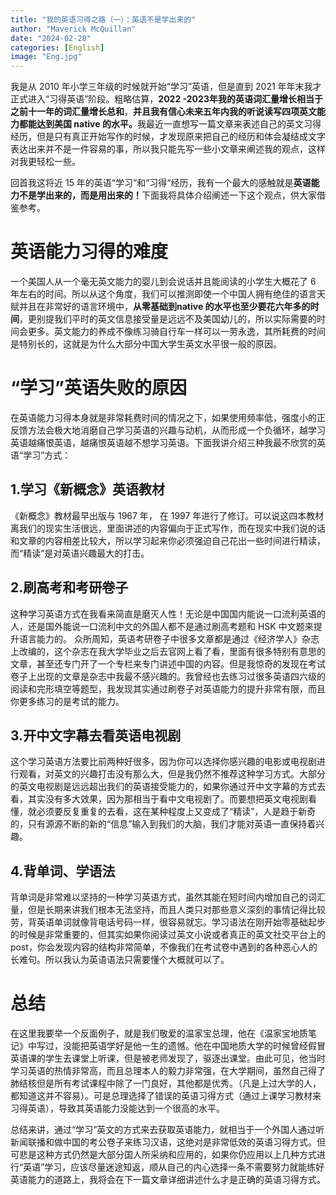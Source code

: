```yaml
---
title: "我的英语习得之路（一）：英语不是学出来的"
author: "Maverick McQuillan"
date: "2024-02-28"
categories: [English]
image: "Eng.jpg"
---
```


我是从 2010 年小学三年级的时候就开始“学习”英语，但是直到 2021 年年末我才正式进入“习得英语”阶段。粗略估算，**2022 -2023年我的英语词汇量增长相当于之前十一年的词汇量增长总和**，**并且我有信心未来五年内我的听说读写四项英文能力都能达到美国 native 的水平。**我最近一直想写一篇文章来表述自己的英文习得经历，但是只有真正开始写作的时候，才发现原来把自己的经历和体会凝结成文字表达出来并不是一件容易的事，所以我只能先写一些小文章来阐述我的观点，这样对我更轻松一些。

回首我这将近 15 年的英语“学习“和“习得“经历，我有一个最大的感触就是**英语能力不是学出来的，而是用出来的！**下面我将具体介绍阐述一下这个观点，供大家借鉴参考。

# 英语能力习得的难度

一个美国人从一个毫无英文能力的婴儿到会说话并且能阅读的小学生大概花了 6 年左右的时间。所以从这个角度，我们可以推测即使一个中国人拥有绝佳的语言天赋并且在非常好的语言环境中，**从零基础到native 的水平也至少要花六年多的时间**，更别提我们平时的英文信息接受量是远远不及美国幼儿的，所以实际需要的时间会更多。英文能力的养成不像练习骑自行车一样可以一劳永逸，其所耗费的时间是特别长的，这就是为什么大部分中国大学生英文水平很一般的原因。

# “学习”英语失败的原因

在英语能力习得本身就是非常耗费时间的情况之下，如果使用频率低，强度小的正反馈方法会极大地消磨自己学习英语的兴趣与动机，从而形成一个负循环，越学习英语越痛恨英语，越痛恨英语越不想学习英语。下面我讲介绍三种我最不欣赏的英语“学习”方式：

## 1.学习《新概念》英语教材

《新概念》教材最早出版与 1967 年， 在 1997 年进行了修订。可以说这四本教材离我们的现实生活很远，里面讲述的内容偏向于正式写作，而在现实中我们说的话和文章的内容相差比较大，所以学习起来你必须强迫自己花出一些时间进行精读，而“精读”是对英语兴趣最大的打击。

## 2.刷高考和考研卷子

这种学习英语方式在我看来简直是磨灭人性！无论是中国国内能说一口流利英语的人，还是国外能说一口流利中文的外国人都不是通过刷高考题和 HSK 中文题来提升语言能力的。 众所周知，英语考研卷子中很多文章都是通过《经济学人》杂志上改编的，这个杂志在我大学毕业之后去官网上看了看，里面有很多特别有意思的文章，甚至还专门开了一个专栏来专门讲述中国的内容。但是我惊奇的发现在考试卷子上出现的文章是杂志中我最不感兴趣的。我曾经也去练习过很多英语四六级的阅读和完形填空等题型，我发现其实通过刷卷子对英语能力的提升非常有限，而且你更多练习的是考试的能力。

## 3.开中文字幕去看英语电视剧

这个学习英语方法要比前两种好很多，因为你可以选择你感兴趣的电影或电视剧进行观看，对英文的兴趣打击没有那么大，但是我仍然不推荐这种学习方式。大部分的英文电视剧是远远超出我们的英语接受能力的，如果你通过开中文字幕的方式去看，其实没有多大效果，因为那相当于看中文电视剧了。而要想把英文电视剧看懂，就必须要反复重复的去看，这在某种程度上又变成了“精读”，人是趋于新奇的，只有源源不断的新的“信息”输入到我们的大脑，我们才能对英语一直保持着兴趣。

## 4.背单词、学语法

背单词是非常难以坚持的一种学习英语方式，虽然其能在短时间内增加自己的词汇量，但是长期来讲我们根本无法坚持，而且人类只对那些意义深刻的事情记得比较劳，背英语单词就像背电话号码一样，很容易就忘。学习语法在刚开始零基础起步的时候是非常重要的，但其实如果你阅读过英文小说或者真正的英文社交平台上的post，你会发现内容的结构非常简单，不像我们在考试卷中遇到的各种恶心人的长难句。所以我认为英语语法只需要懂个大概就可以了。

# 总结

在这里我要举一个反面例子，就是我们敬爱的温家宝总理，他在《温家宝地质笔记》中写过，没能把英语学好是他一生的遗憾。他在中国地质大学的时候曾经假冒英语课的学生去课堂上听课，但是被老师发现了，驱逐出课堂。由此可见，他当时学习英语的热情非常高，而且总理本人的毅力非常强，在大学期间，虽然自己得了肺结核但是所有考试课程中除了一门良好，其他都是优秀。（凡是上过大学的人，都知道这并不容易）。可是总理选择了错误的英语习得方式（通过上课学习教材来习得英语），导致其英语能力没能达到一个很高的水平。

总结来讲，通过“学习”英文的方式来去获取英语能力，就相当于一个外国人通过听新闻联播和做中国的考公卷子来练习汉语，这绝对是非常低效的英语习得方式。但可悲是这种方式仍然是大部分国人所采纳和应用的，如果你仍应用以上几种方式进行“英语”学习，应该尽量迷途知返，顺从自己的内心选择一条不需要努力就能练好英语能力的道路上，我将会在下一篇文章详细讲述什么才是正确的英语习得方式。
